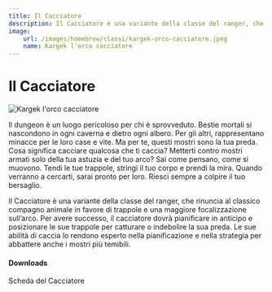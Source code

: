 ```yaml
---
title: Il Cacciatore
description: Il Cacciatore è una variante della classe del ranger, che rinuncia al classico compagno animale in favore di trappole e una maggiore focalizzazione sull’arco. Per avere successo, il cacciatore dovrà pianificare in anticipo e posizionare le sue trappole per catturare o indebolire la sua preda. Le sue abilità di caccia lo rendono esperto nella pianificazione e nella strategia per abbattere anche i mostri più temibili.
image:
    url: /images/homebrew/classi/kargek-orco-cacciatore.jpeg
    name: Kargek l'orco cacciatore
---
```


# Il Cacciatore

![Kargek l'orco cacciatore](/images/homebrew/classi/kargek-orco-cacciatore.jpeg)

Il dungeon è un luogo pericoloso per chi è sprovveduto. Bestie mortali si nascondono in ogni caverna e dietro ogni albero. Per gli altri, rappresentano minacce per le loro case e vite. Ma per te, questi mostri sono la tua preda.
Cosa significa cacciare qualcosa che ti caccia? Metterti contro mostri armati solo della tua astuzia e del tuo arco? Sai come pensano, come si muovono. Tendi le tue trappole, stringi il tuo corpo e prendi la mira. Quando verranno a cercarti, sarai pronto per loro.
Riesci sempre a colpire il tuo bersaglio.

Il Cacciatore è una variante della classe del ranger, che rinuncia al classico compagno animale in favore di trappole e una maggiore focalizzazione sull’arco. Per avere successo, il cacciatore dovrà pianificare in anticipo e posizionare le sue trappole per catturare o indebolire la sua preda. Le sue abilità di caccia lo rendono esperto nella pianificazione e nella strategia per abbattere anche i mostri più temibili.

#### Downloads

<DownloadLink href="https://KernelPanic92.github.io/dungeonworld-ita/classi/community/Peter%20Johansen/Lore%20and%20Lords%20Pack/cacciatore.pdf">Scheda del Cacciatore</DownloadLink>